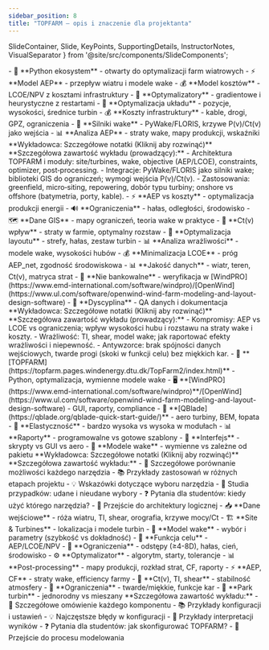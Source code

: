 ```yaml
---
sidebar_position: 8
title: "TOPFARM – opis i znaczenie dla projektanta"
---
```


  SlideContainer, 
  Slide, 
  KeyPoints, 
  SupportingDetails, 
  InstructorNotes,
  VisualSeparator 
} from '@site/src/components/SlideComponents';

<SlideContainer>

<Slide title="🎯 TOPFARM - otwarty ekosystem optymalizacji" type="info">

<KeyPoints title="🔧 Czym jest TOPFARM?">
- 🐍 **Python ekosystem** - otwarty do optymalizacji farm wiatrowych
- ⚡ **Model AEP** - przepływ wiatru i modele wake
- 💰 **Model kosztów** - LCOE/NPV z kosztami infrastruktury
- 🎯 **Optymalizatory** - gradientowe i heurystyczne z restartami
</KeyPoints>

<SupportingDetails title="🛠️ Funkcjonalności">
- 🎯 **Optymalizacja układu** - pozycje, wysokości, średnice turbin
- 💰 **Koszty infrastruktury** - kable, drogi, GPZ, ograniczenia
- 🌊 **Silniki wake** - PyWake/FLORIS, krzywe P(v)/Ct(v) jako wejścia
- 📊 **Analiza AEP** - straty wake, mapy produkcji, wskaźniki
</SupportingDetails>

<InstructorNotes>
**Wykładowca: Szczegółowe notatki (Kliknij aby rozwinąć)**
**Szczegółowa zawartość wykładu (prowadzący):**
- Architektura TOPFARM i moduły: site/turbines, wake, objective (AEP/LCOE), constraints, optimizer, post‑processing.
- Integracje: PyWake/FLORIS jako silniki wake; biblioteki GIS do ograniczeń; wymogi wejścia P(v)/Ct(v).
- Zastosowania: greenfield, micro‑siting, repowering, dobór typu turbiny; onshore vs offshore (batymetria, porty, kable).
</InstructorNotes>

</Slide>

<VisualSeparator type="technical" />

<Slide title="🎓 Znaczenie dydaktyczne TOPFARM" type="tip">

<KeyPoints title="🌉 Kompromisy projektowe">
- ⚡ **AEP vs koszty** - optymalizacja produkcji energii
- 🔊 **Ograniczenia** - hałas, odległości, środowisko
- 🗺️ **Dane GIS** - mapy ograniczeń, teoria wake w praktyce
- 🌊 **Ct(v) wpływ** - straty w farmie, optymalny rozstaw
</KeyPoints>

<SupportingDetails title="🔧 Przypadki użycia">
- 🎯 **Optymalizacja layoutu** - strefy, hałas, zestaw turbin
- 📊 **Analiza wrażliwości** - modele wake, wysokości hubów
- 💰 **Minimalizacja LCOE** - próg AEP_net, zgodność środowiskowa
</SupportingDetails>

<SupportingDetails title="⚠️ Ograniczenia (świadome użycie)">
- 📊 **Jakość danych** - wiatr, teren, Ct(v), matryca strat
- 🏦 **Nie bankowalne** - weryfikacja w [WindPRO](https://www.emd-international.com/software/windpro)/[OpenWind](https://www.ul.com/software/openwind-wind-farm-modeling-and-layout-design-software)
- 🔧 **Dyscyplina** - QA danych i dokumentacja
</SupportingDetails>

<InstructorNotes>
**Wykładowca: Szczegółowe notatki (Kliknij aby rozwinąć)**
**Szczegółowa zawartość wykładu (prowadzący):**
- Kompromisy: AEP vs LCOE vs ograniczenia; wpływ wysokości hubu i rozstawu na straty wake i koszty.
- Wrażliwość: TI, shear, model wake; jak raportować efekty wrażliwości i niepewność.
- Antywzorce: brak spójności danych wejściowych, twarde progi (skoki w funkcji celu) bez miękkich kar.
</InstructorNotes>

</Slide>

<VisualSeparator type="energy" />

<Slide title="🛠️ Porównanie z innymi narzędziami" type="success">

<KeyPoints title="📊 Tabela porównawcza">
- 🐍 **[TOPFARM](https://topfarm.pages.windenergy.dtu.dk/TopFarm2/index.html)** - Python, optymalizacja, wymienne modele wake
- 🖥️ **[WindPRO](https://www.emd-international.com/software/windpro)**/[OpenWind](https://www.ul.com/software/openwind-wind-farm-modeling-and-layout-design-software) - GUI, raporty, compliance
- 🔧 **[QBlade](https://qblade.org/qblade-quick-start-guide/)** - aero turbiny, BEM, łopata
</KeyPoints>

<SupportingDetails title="⚙️ Specjalizacje">
- 🎯 **Elastyczność** - bardzo wysoka vs wysoka w modułach
- 📊 **Raporty** - programowalne vs gotowe szablony
- 🔧 **Interfejs** - skrypty vs GUI vs aero
- 🌊 **Modele wake** - wymienne vs zależne od pakietu
</SupportingDetails>

<InstructorNotes>
**Wykładowca: Szczegółowe notatki (Kliknij aby rozwinąć)**
**Szczegółowa zawartość wykładu:**
- 📝 Szczegółowe porównanie możliwości każdego narzędzia
- 📚 Przykłady zastosowań w różnych etapach projektu
- 💡 Wskazówki dotyczące wyboru narzędzia
- 📖 Studia przypadków: udane i nieudane wybory
- ❓ Pytania dla studentów: kiedy użyć którego narzędzia?
- 🔄 Przejście do architektury logicznej
</InstructorNotes>

</Slide>

<VisualSeparator type="data" />

<Slide title="🏗️ Architektura logiczna TOPFARM" type="warning">

<KeyPoints title="📊 7 głównych komponentów">
- 📥 **Dane wejściowe** - róża wiatru, TI, shear, orografia, krzywe mocy/Ct
- 🏗️ **Site & Turbines** - lokalizacja i modele turbin
- 🌊 **Model wake** - wybór i parametry (szybkość vs dokładność)
- 🎯 **Funkcja celu** - AEP/LCOE/NPV
</KeyPoints>

<SupportingDetails title="🔧 Pozostałe komponenty">
- 🚫 **Ograniczenia** - odstępy (≥4-8D), hałas, cień, środowisko
- ⚙️ **Optymalizator** - algorytm, starty, tolerancje
- 📊 **Post-processing** - mapy produkcji, rozkład strat, CF, raporty
</SupportingDetails>

<SupportingDetails title="🎯 Kluczowe pojęcia">
- ⚡ **AEP, CF** - straty wake, efficiency farmy
- 🌊 **Ct(v), TI, shear** - stabilność atmosfery
- 🚫 **Ograniczenia** - twarde/miękkie, funkcje kar
- 🔄 **Park turbin** - jednorodny vs mieszany
</SupportingDetails>

<InstructorNotes>
**Szczegółowa zawartość wykładu:**
- 📝 Szczegółowe omówienie każdego komponentu
- 📚 Przykłady konfiguracji i ustawień
- 💡 Najczęstsze błędy w konfiguracji
- 📖 Przykłady interpretacji wyników
- ❓ Pytania dla studentów: jak skonfigurować TOPFARM?
- 🔄 Przejście do procesu modelowania
</InstructorNotes>

</Slide>

<VisualSeparator type="default" />

</SlideContainer>

